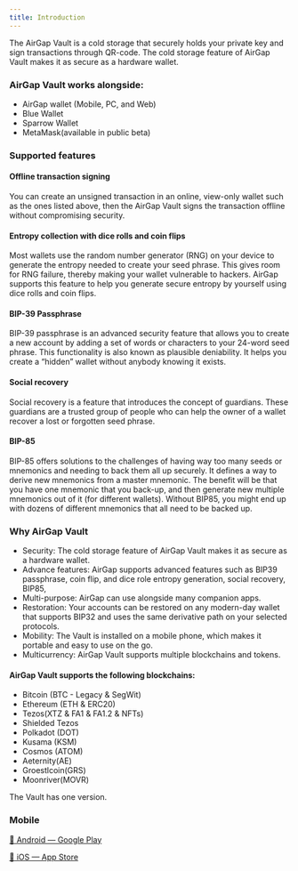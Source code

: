 ```yaml
---
title: Introduction
---
```


The AirGap Vault is a cold storage that securely holds your private key and sign transactions through QR-code. The cold storage feature of AirGap Vault makes it as secure as a hardware wallet.

### AirGap Vault works alongside:
- AirGap wallet (Mobile, PC, and Web)
- Blue Wallet
- Sparrow Wallet
- MetaMask(available in public beta)

### Supported features

#### Offline transaction signing
You can create an unsigned transaction in an online, view-only wallet such as the ones listed above, then the AirGap Vault signs the transaction offline without compromising security.

#### Entropy collection with dice rolls and coin flips
Most wallets use the random number generator (RNG) on your device to generate the entropy needed to create your seed phrase. This gives room for RNG failure, thereby making your wallet vulnerable to hackers. AirGap supports this feature to help you generate secure entropy by yourself using dice rolls and coin flips.

#### BIP-39 Passphrase
BIP-39 passphrase is an advanced security feature that allows you to create a new account by adding a set of words or characters to your 24-word seed phrase. This functionality is also known as plausible deniability. It helps you create a “hidden” wallet without anybody knowing it exists.

#### Social recovery
Social recovery is a feature that introduces the concept of guardians. These guardians are a trusted group of people who can help the owner of a wallet recover a lost or forgotten seed phrase.

#### BIP-85
BIP-85 offers solutions to the challenges of having way too many seeds or mnemonics and needing to back them all up securely. It defines a way to derive new mnemonics from a master mnemonic. The benefit will be that you have one mnemonic that you back-up, and then generate new multiple mnemonics out of it (for different wallets). Without BIP85, you might end up with dozens of different mnemonics that all need to be backed up.

### Why AirGap Vault
- Security: The cold storage feature of AirGap Vault makes it as secure as a hardware wallet.
- Advance features: AirGap supports advanced features such as BIP39 passphrase, coin flip, and dice role entropy generation, social recovery, BIP85, 
- Multi-purpose: AirGap can use alongside many companion apps.
- Restoration: Your accounts can be restored on any modern-day wallet that supports BIP32 and uses the same derivative path on your selected protocols.
- Mobility: The Vault is installed on a mobile phone, which makes it portable and easy to use on the go.
- Multicurrency: AirGap Vault supports multiple blockchains and tokens.

#### AirGap Vault supports the following blockchains:
- Bitcoin (BTC - Legacy & SegWit)
- Ethereum (ETH & ERC20)
- Tezos(XTZ & FA1 & FA1.2 & NFTs)
- Shielded Tezos
- Polkadot (DOT)
- Kusama (KSM)
- Cosmos (ATOM)
- Aeternity(AE)
- Groestlcoin(GRS)
- Moonriver(MOVR)

The Vault has one version.
### Mobile

[📱 Android — Google Play](https://play.google.com/store/apps/details?id=it.airgap.vault)

[📱 iOS — App Store](https://itunes.apple.com/us/app/airgap-vault-secure-secrets/id1417126841?l=de&ls=1&mt=8)
